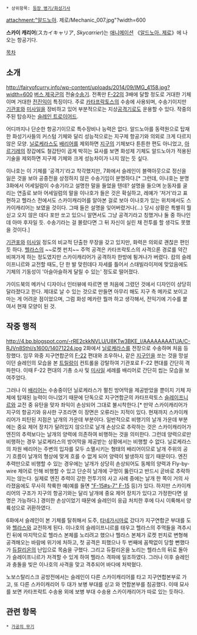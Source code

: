  * 상위항목: [[알드노아. 제로#s-5.2|등장 병기/화성기사]]

attachment:"알드노아. 제로/Mechanic_007.jpg"?width=600

'''스카이 캐리어'''(スカイキャリア, ''Skycarrier'')는 [[애니메이션]] 《[[알드노아. 제로]]》에 나오는 항공기다.

[[목차]]

== 소개 ==
http://fairyofcurry.info/wp-content/uploads/2014/09/IMG_4158.jpg?width=600
[[버스 제국]]군의 전술[[수송기]]. 전폭만 [[F-22]]의 3배에 달할 정도로 거대한 기체이며 거대한 [[전진익]]이 특징이다. 주로 [[카타프락토스(알드노아. 제로)|카타프락토스]]의 수송에 사용되며, 수송기이지만 [[기관포]]와 [[미사일]]을 장비하고 있어 부분적으로는 지상[[공격기]]로도 운용할 수 있다. 작중의 주된 탑승자는 [[슬레인 트로이어드]].

어디까지나 단순한 항공기이므로 특수장비나 능력은 없다. 알드노아를 동력원으로 탑재한 화성기사들의 커스텀 기체와 달리 성능적으로는 지구제 항공기와 의외로 크게 다르지 않은 모양. [[닐로케라스]]도 [[배리어]]를 제외하면 [[지구]]의 기체보다 튼튼한 편도 아니었고, [[아르기레]]의 장갑에도 철갑탄이 곱게 박히는 묘사를 보면 화성제 기체도 알드노아가 적용된 기술을 제외하면 지구제 기체와 크게 성능차이가 나지 않는 듯 싶다.

이나호는 이 기체를 '공격기'라고 착각했지만, 7화에서 슬레인이 블랙아웃으로 정신을 잃은 것을 보아 공중전을 상정하지 않은 수송기임이 분명하다.[* 그런데, 이나호는 분명 3화에서 어세일럼이 수송기라고 설명한 말을 들었을 텐데? 설명을 들으며 눈동자를 굴리는 연출로 보아 어세일럼의 말을 이나호가 들은 것은 확실하고, 레예가 '저거'라고 표현하고 헬라스 전에서도 스카이캐리어를 알아본 걸로 보아 이나호가 있는 위치에서도 스카이캐리어는 보였을 것이다. 그때 들은 설명을 잊어버렸거나(...) 당시 상황은 특별히 뭘 싣고 오지 않은 데다 포만 쏘고 있으니 알면서도 그냥 공격기라고 칭했거나 둘 중 하나인데 아마 후자일 듯. 수송기라는 걸 몰랐다면 그 뒤 자신이 실린 채 전투를 할 생각도 못했을 것이다.]

[[기관포]]와 [[미사일]] 정도의 비교적 단출한 무장을 갖고 있지만, 화력은 의외로 괜찮은 편인 듯 하다. [[헬라스]]의 ~~로켓 펀치~~ 주먹 공격은 카타프락토스의 사격으론 경로를 약간 비껴가게 하는 정도였지만 스카이캐리어가 공격하자 한방에 튕겨나가 버렸다. 캄의 슬레이프니르와 교전할 때도, 단 한 발 맞힌데다 자세를 틀어서 스태빌라이저에 맞았음에도 기체의 기동성이 '아슬아슬하게 달릴 수 있는' 정도로 떨어졌다.

가이드북의 메카닉 디자이너 인터뷰에 따르면 맨 처음에 그렸던 것에서 디자인이 상당히 달라졌다고 한다. 제대로 날 수 있는 것으로 만들면 아무리 해도 지구 측 메카로 보이고 마는 게 어려운 점이었으며, 그럼 화성 메카란 뭘까 하고 생각해서, 전익기에 기수를 붙여서 현재 모양이 된 것.

== 작중 행적 ==
http://4.bp.blogspot.com/-rRE2ckkNVLU/U8KTw3BKE_I/AAAAAAAATUA/C-RJVn8SthI/s1600/14071224.jpg
2화에서 [[닐로케라스]]를 전장으로 수송하며 처음 등장했다. 임무 와중 지구연합군의 [[F-22]] 편대와 조우하나, 같은 [[지구인]]을 쏘는 것을 망설이던 슬레인의 모습을 본 [[트릴랑]]이 컨트롤을 강탈하여 기관포로 F-22 편대를 간단히 격파한다. 이때 F-22 편대의 기총 소사 및 [[미사일]] 세례를 배리어로 간단히 씹는 모습을 보여주었다.

그러나 이 [[배리어]]는 수송중이던 닐로케라스가 펼친 방어막을 제공받았을 뿐이지 기체 자체에 탑재된 능력이 아니었기 때문에 단독으로 지구연합군의 카타프락토스 [[슬레이프니르(알드노아. 제로)|슬레이프니르]]와 교전 중 유탄을 맞자 좌익이 손상되어 그대로 불시착한다.[* 만약 스카이캐리어가 지구의 항공기와 유사한 구조라면 이 장면은 오류라는 지적이 있다. 현재까지 스카이캐리어가 피탄된 지점은 날개의 가운데 부분이다. 일반적으로 비행기의 날개 가운데 부분에는 중요 제어 장치가 달려있지 않으므로 날개 손상으로 추락하는 것은 스카이캐리어가 엔진의 추력보다는 날개의 양력에 의존하여 비행하는 것을 의미한다. 그런데 양력으로만 비행하는 경우 닐로케라스의 방어막을 제공받는 상황에서는 비행할 수 없다. 닐로케라스의 차원 배리어는 주변의 입자를 모두 소멸시키는 형태의 배리어이므로 날개 주위의 공기 흐름이 날개의 형상에 맞게 흐를 수 없게 되어 양력이 발생하지 않기 때문이다. 엔진 추력만으로 비행할 수 있는 경우에는 날개가 상당히 손상되어도 동체의 양력과 Fly-by-wire 제어로 인해 비행할 수 있고 단순히 날개에 구멍이 뚫린다고 반드시 곧바로 추락하지는 않는다. 실제로 엔진 추력이 강한 전투기의 사고 사례 중에는 날개 한 쪽이 거의 사라졌음에도 무사히 착륙한 예(예를 들면 [["F-15#s-7" F-15]] 등)가 있다. 하지만 스카이캐리어의 구조가 지구의 항공기와는 달리 날개에 중요 제어 장치가 있다고 가정한다면 설명은 가능하다.] 경미한 손상이었기 때문에 슬레인이 응급 처치한 후에 다시 이륙해서 양륙성으로 귀환하였다.

6화에서 슬레인이 본 기체를 탈취해서 도주, [[타네가시마]]로 갔다가 지구연합군 부대를 도와 [[헬라스]]와 교전하게 된다. 이나호의 슬레이프니르를 태우고 헬라스의 주먹들을 격추시킨 뒤에 마지막으로 헬라스 본체를 노리려고 했으나 헬라스 본체가 로켓 펀치로 변형해 공격해오는 바람에 위기에 처하고, 첫 공격은 피했으나 두 번째에 꼼짝없이 당할 뻔했다가 [[듀칼리온#s-2|듀칼리온]]의 난입으로 목숨을 구했다. 그리고 듀칼리온을 노리는 헬라스의 뒤로 돌아가 슬레이프니르가 저격할 수 있게 하여 헬라스 격파에 일조하였다. 그러나 이후 슬레인과 충돌을 빚은 이나호의 사격을 맞고 격추되어 바다에 처박혔다.

노보스탈리스크 공방전에서는 슬레인이 다른 스카이캐리어를 타고 지구연합본부로 가고, 또 다른 스카이캐리어 두 대가 보병 부대를 싣고 와 연합본부를 침공했다. 이때 묘사를 보면 카타프락트 수송용 외에 보병 부대 수송용 스카이캐리어가 따로 있는 듯하다.

== 관련 항목 ==
 * [[가공의 무기]]
